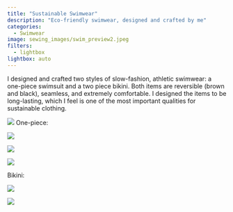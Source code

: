 ```yaml
---
title: "Sustainable Swimwear"
description: "Eco-friendly swimwear, designed and crafted by me"
categories:
  - Swimwear
image: sewing_images/swim_preview2.jpeg
filters: 
  - lightbox
lightbox: auto
---
```

I designed and crafted two styles of slow-fashion, athletic swimwear: a one-piece swimsuit and a two piece bikini. Both items are reversible (brown and black), seamless, and extremely comfortable. I designed the items to be long-lasting, which I feel is one of the most important qualities for sustainable clothing. 


![](sewing_images/both_styles.jpeg){.lightbox data-lightbox="first"}
One-piece:

::: {layout="[1, 1, 1]"}

![](sewing_images/grass_one_piece.jpeg){.lightbox data-lightbox="onepiece"
description="one-piece, black"}

![](sewing_images/one_piece.jpeg){.lightbox data-lightbox="onepiece"
description="one_piece, brown"}

![](sewing_images/swimwear_preview.jpeg){.lightbox data-lightbox="onepiece"
description="One-piece, brown"}

:::

Bikini:

::: {layout="[1, 1, 1]"}

![](sewing_images/grass_bikini.jpeg){.lightbox data-lightbox="bikini"
description="bikini, brown"}

![](sewing_images/side_view.jpeg){.lightbox data-lightbox="bikini"
description="bikini, brown"}

:::







